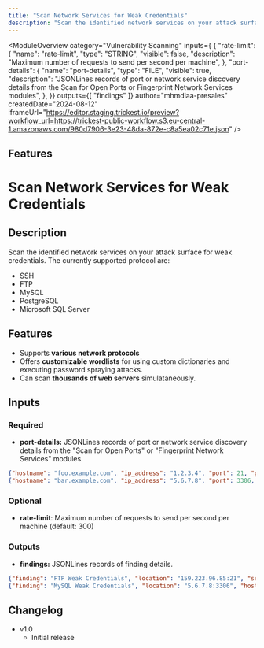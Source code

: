 ```yaml
---
title: "Scan Network Services for Weak Credentials"
description: "Scan the identified network services on your attack surface for weak credentials"
---
```



<ModuleOverview 
  category="Vulnerability Scanning"
  inputs={ {
  "rate-limit": {
    "name": "rate-limit",
    "type": "STRING",
    "visible": false,
    "description": "Maximum number of requests to send per second per machine",
  },
  "port-details": {
    "name": "port-details",
    "type": "FILE",
    "visible": true,
    "description": "JSONLines records of port or network service discovery details from the Scan for Open Ports or Fingerprint Network Services modules",
  },
}}
  outputs={[ 
    "findings"
  ]}
  author="mhmdiaa-presales"
  createdDate="2024-08-12"
  iframeUrl="https://editor.staging.trickest.io/preview?workflow_url=https://trickest-public-workflow.s3.eu-central-1.amazonaws.com/980d7906-3e23-48da-872e-c8a5ea02c71e.json"
/>

## Features
# Scan Network Services for Weak Credentials

## Description
Scan the identified network services on your attack surface for weak credentials. The currently supported protocol are:
- SSH
- FTP
- MySQL
- PostgreSQL
- Microsoft SQL Server

## Features
- Supports **various network protocols**
- Offers **customizable wordlists** for using custom dictionaries and executing password spraying attacks.
- Can scan **thousands of web servers** simulataneously.

## Inputs
### Required
- **port-details:** JSONLines records of port or network service discovery details from the "Scan for Open Ports" or "Fingerprint Network Services" modules.
```json
{"hostname": "foo.example.com", "ip_address": "1.2.3.4", "port": 21, "protocol": "ftp", "tls": false, "transport": "tcp", "banner": "220 (vsFTPd 3.0.5)\r\n"}
{"hostname": "bar.example.com", "ip_address": "5.6.7.8", "port": 3306, "protocol": "mysql", "tls": false, "transport": "tcp", "version": "8.0.39-0ubuntu0.24.04.1"}
```

### Optional
- **rate-limit**: Maximum number of requests to send per second per machine (default: 300)

### Outputs
- **findings:** JSONLines records of finding details.
```json
{"finding": "FTP Weak Credentials", "location": "159.223.96.85:21", "severity": "high", "ip_address": "1.2.3.4", "hostname": "foo.example.com", "domain_name": "example.com", "matches": ["ftp:ftp123"]}
{"finding": "MySQL Weak Credentials", "location": "5.6.7.8:3306", "hostname": "bar.example.com", "domain_name": "example.com", "severity": "high", "ip_address": "5.6.7.8", "matches": ["root:mysql123"]}
```


## Changelog
- v1.0
    - Initial release